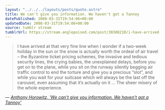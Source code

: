 ```yaml
---
layout: "../../../layouts/posts/quote.astro"
title: We can't give you information. We haven't got a Tannoy
datePublished: 2008-03-31T19:54:06+00:00
updatedDate: 2008-03-31T19:54:06+00:00
source: tumblr stream
tumblrUrl: https://stream.anglepoised.com/post/30388210/i-have-arrived-at-that-very-fine-line-when-i
---
```


> I have arrived at that very fine line when I wonder if a two-week holiday in the sun or the snow is actually worth the ordeal of air travel &#8211; the Byzantine ticket pricing schemes, the invasive and tedious security lines, the crying babies, the unexplained delays, before you get on to the plane, while you sit on the runway silently begging air traffic control to end the torture and give you a precious &ldquo;slot&rdquo;, and while you wait for your suitcase which will always be the last off the carousel, even assuming that it&rsquo;s actually on it &hellip; The sheer misery of the whole experience.

— <cite>[Anthony Horowitz, _'We can't give you information. We haven't got a Tannoy'_](https://www.theguardian.com/business/2008/mar/29/theairlineindustry.britishairwaysbusiness1)</cite>
